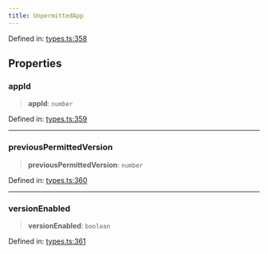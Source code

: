 ```yaml
---
title: UnpermittedApp
---
```


Defined in: [types.ts:358](https://github.com/LIT-Protocol/Vincent/blob/5462864f5b471985671134e594d93faefcbfeb7e/packages/libs/contracts-sdk/src/types.ts#L358)

## Properties

### appId

> **appId**: `number`

Defined in: [types.ts:359](https://github.com/LIT-Protocol/Vincent/blob/5462864f5b471985671134e594d93faefcbfeb7e/packages/libs/contracts-sdk/src/types.ts#L359)

***

### previousPermittedVersion

> **previousPermittedVersion**: `number`

Defined in: [types.ts:360](https://github.com/LIT-Protocol/Vincent/blob/5462864f5b471985671134e594d93faefcbfeb7e/packages/libs/contracts-sdk/src/types.ts#L360)

***

### versionEnabled

> **versionEnabled**: `boolean`

Defined in: [types.ts:361](https://github.com/LIT-Protocol/Vincent/blob/5462864f5b471985671134e594d93faefcbfeb7e/packages/libs/contracts-sdk/src/types.ts#L361)

